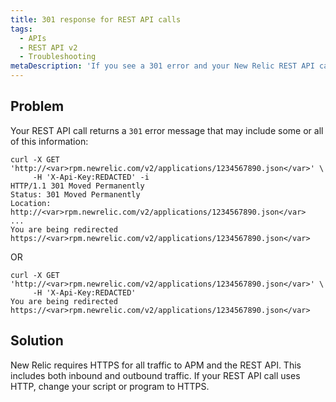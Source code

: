 ```yaml
---
title: 301 response for REST API calls
tags:
  - APIs
  - REST API v2
  - Troubleshooting
metaDescription: 'If you see a 301 error and your New Relic REST API call uses HTTP, change your script or program to HTTPS.'
---
```


## Problem

Your REST API call returns a `301` error message that may include some or all of this information:

```
curl -X GET 'http://<var>rpm.newrelic.com/v2/applications/1234567890.json</var>' \
     -H 'X-Api-Key:REDACTED' -i
HTTP/1.1 301 Moved Permanently
Status: 301 Moved Permanently
Location: http://<var>rpm.newrelic.com/v2/applications/1234567890.json</var>
...
You are being redirected https://<var>rpm.newrelic.com/v2/applications/1234567890.json</var>
```

OR

```
curl -X GET 'http://<var>rpm.newrelic.com/v2/applications/1234567890.json</var>' \
     -H 'X-Api-Key:REDACTED'
You are being redirected https://<var>rpm.newrelic.com/v2/applications/1234567890.json</var>
```

## Solution

New Relic requires HTTPS for all traffic to APM and the REST API. This includes both inbound and outbound traffic. If your REST API call uses HTTP, change your script or program to HTTPS.
